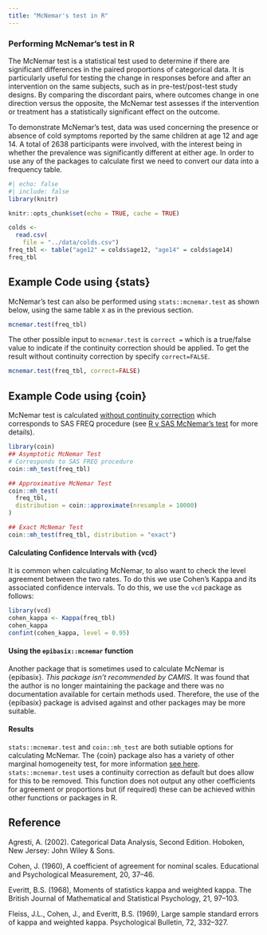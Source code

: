 ```yaml
---
title: "McNemar's test in R"
---
```


### Performing McNemar's test in R

The McNemar test is a statistical test used to determine if there are significant differences in the paired proportions of categorical data. It is particularly useful for testing the change in responses before and after an intervention on the same subjects, such as in pre-test/post-test study designs. By comparing the discordant pairs, where outcomes change in one direction versus the opposite, the McNemar test assesses if the intervention or treatment has a statistically significant effect on the outcome.

To demonstrate McNemar's test, data was used concerning the presence or absence of cold symptoms reported by the same children at age 12 and age 14. A total of 2638 participants were involved, with the interest being in whether the prevalence was significantly different at either age. In order to use any of the packages to calculate first we need to convert our data into a frequency table.  

```r
#| echo: false
#| include: false
library(knitr)

knitr::opts_chunk$set(echo = TRUE, cache = TRUE)

colds <- 
  read.csv(
    file = "../data/colds.csv")
freq_tbl <- table("age12" = colds$age12, "age14" = colds$age14)
freq_tbl
```

## Example Code using {stats}

McNemar's test can also be performed using `stats::mcnemar.test` as shown below, using the same table `X` as in the previous section.

```r
mcnemar.test(freq_tbl)
```
The other possible input to `mcnemar.test` is `correct =` which is a true/false value to indicate if the continuity correction should be applied. To get the result without continuity correction by specify `correct=FALSE`.

```r
mcnemar.test(freq_tbl, correct=FALSE)

```
## Example Code using {coin}

McNemar test is calculated [without continuity correction]{.underline} which corresponds to SAS FREQ procedure (see [R v SAS McNemar’s test](https://psiaims.github.io/CAMIS/Comp/r-sas_mcnemar.html) for more details).
```r
library(coin)
## Asymptotic McNemar Test
# Corresponds to SAS FREQ procedure
coin::mh_test(freq_tbl)

## Approximative McNemar Test
coin::mh_test(
  freq_tbl, 
  distribution = coin::approximate(nresample = 10000)
)

## Exact McNemar Test
coin::mh_test(freq_tbl, distribution = "exact")

```
#### Calculating Confidence Intervals with {vcd}
It is common when calculating McNemar, to also want to check the level agreement between the two rates. To do this we use Cohen's Kappa and its associated confidence intervals. To do this, we use the `vcd` package as follows: 

```r
library(vcd)
cohen_kappa <- Kappa(freq_tbl)
cohen_kappa
confint(cohen_kappa, level = 0.95)


```



#### Using the `epibasix::mcnemar` function

Another package that is sometimes used to calculate McNemar is {epibasix}. *This package isn't recommended by CAMIS*. It was found that the author is no longer maintaining the package and there was no documentation available for certain methods used. Therefore, the use of the {epibasix} package is advised against and other packages may be more suitable. 

#### Results

`stats::mcnemar.test` and `coin::mh_test` are both sutiable options for calculating McNemar. The {coin} package also has a variety of other marginal homogeneity test, for more information [see here](https://psiaims.github.io/CAMIS/R/marginal_homogeneity_tests.html). `stats::mcnemar.test` uses a continuity correction as default but does allow for this to be removed. This function does not output any other coefficients for agreement or proportions but (if required) these can be achieved within other functions or packages in R.

## Reference

Agresti, A. (2002). Categorical Data Analysis, Second Edition. Hoboken, New Jersey: John Wiley & Sons.

Cohen, J. (1960), A coefficient of agreement for nominal scales. Educational and Psychological Measurement, 20, 37–46.

Everitt, B.S. (1968), Moments of statistics kappa and weighted kappa. The British Journal of Mathematical and Statistical Psychology, 21, 97–103.

Fleiss, J.L., Cohen, J., and Everitt, B.S. (1969), Large sample standard errors of kappa and weighted kappa. Psychological Bulletin, 72, 332–327.

